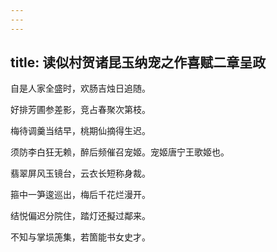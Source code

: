 ```yaml
---
---
---
```

title: 读似村贺诸昆玉纳宠之作喜赋二章呈政
---



自是人家全盛时，欢肠吉烛日追随。

好排芳圃参差影，竞占春聚次第枝。

梅待调羹当结早，桃期仙摘得生迟。

须防李白狂无赖，醉后频催召宠姬。宠姬唐宁王歌姬也。

翡翠屏风玉镜台，云衣长短称身裁。

箍中一笋逡巡出，梅后千花烂漫开。

结悦偏迟分院住，踏灯还擬过鄰来。

不知与掌埙箎集，若箇能书女史才。